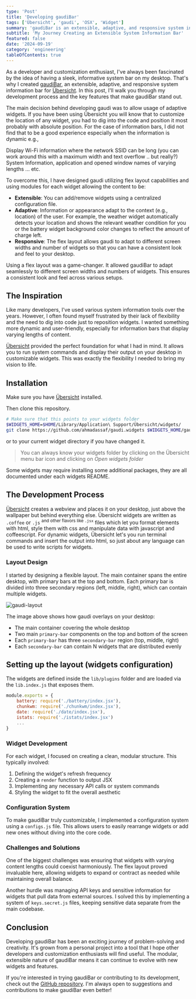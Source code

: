 ```yaml
---
type: 'Post'
title: 'Developing gaudiBar'
tags: ['Übersicht', 'gaudi', 'OSX', 'Widget']
summary: 'gaudiBar is an extensible, adaptive, and responsive system information bar for Übersicht, designed to provide a customizable desktop experience. It features modular widgets, smart context adaptation, and a flexible layout system, allowing users to easily personalize their macOS desktop with real-time system information and external data feeds'
subtitle: 'My Journey Creating an Extensible System Information Bar'
featured: false
date: '2024-09-19'
category: 'engineering'
tableOfContents: true
---
```


As a developer and customization enthusiast, I've always been fascinated by the idea of having a sleek, informative system bar on my desktop. That's why I created [gaudiBar](https://github.com/g-udi/gaudiBar.widget/), an extensible, adaptive, and responsive system information bar for [Übersicht](http://tracesof.net/uebersicht/). In this post, I'll walk you through my development process and the key features that make gaudiBar stand out.

The main decision behind developing gaudi was to allow usage of adaptive widgets. If you have been using Übersicht you will know that to customize the location of any widget, you had to dig into the code and position it most probably with absolute position. For the case of information bars, I did not find that to be a good experience especially when the information is dynamic e.g.,

Display Wi-Fi information where the network SSID can be long (you can work around this with a maximum width and text overflow .. but really?)
System Information, application and opened window names of varying lengths
... etc.

To overcome this, I have designed gaudi utilizing flex layout capabilities and using modules for each widget allowing the content to be:

 - **Extensible**: You can add/remove widgets using a centralized configuration file.
 - **Adaptive**: Information or appearance adapt to the context (e.g., location) of the user. For example, the weather widget automatically detects your location and shows the relevant weather condition for you or the battery widget background color changes to reflect the amount of charge left.
 - **Responsive**: The flex layout allows gaudi to adapt to different screen widths and number of widgets so that you can have a consistent look and feel to your desktop.

Using a flex layout was a game-changer. It allowed gaudiBar to adapt seamlessly to different screen widths and numbers of widgets. This ensures a consistent look and feel across various setups.

## The Inspiration

Like many developers, I've used various system information tools over the years. However, I often found myself frustrated by their lack of flexibility and the need to dig into code just to reposition widgets. I wanted something more dynamic and user-friendly, especially for information bars that display varying lengths of content.

[Übersicht](http://tracesof.net/uebersicht/) provided the perfect foundation for what I had in mind. It allows you to run system commands and display their output on your desktop in customizable widgets. This was exactly the flexibility I needed to bring my vision to life.

## Installation

Make sure you have [Übersicht](http://tracesof.net/uebersicht/) installed.

Then clone this repository.

```bash
# Make sure that this points to your widgets folder
$WIDGETS_HOME=$HOME/Library/Application\ Support/Übersicht/widgets/
git clone https://github.com/ahmadassaf/gaudi.widgets $WIDGETS_HOME/gaudi.widgets
```
or to your current widget directory if you have changed it.
> You can always know your widgets folder by clicking on the Übersicht menu bar icon and clicking on *Open widgets folder*

Some widgets may require installing some additional packages, they are all documented under each widgets README.


## The Development Process

[Übersicht](http://tracesof.net/uebersicht/) creates a webview and places it on your desktop, just above the wallpaper but behind everything else. Übersicht widgets are written as `.coffee` or `.js` <sup>and other flavors like `.jsx`</sup>  files which let you format elements with html, style them with css and manipulate data with javascript and coffeescript. For dynamic widgets, Übersicht let's you run terminal commands and insert the output into html, so just about any language can be used to write scripts for widgets.

### Layout Design

I started by designing a flexible layout. The main container spans the entire desktop, with primary bars at the top and bottom. Each primary bar is divided into three secondary regions (left, middle, right), which can contain multiple widgets.

![gaudi-layout](https://user-images.githubusercontent.com/550726/67003279-844f4a80-f0d5-11e9-888d-7c35400b6183.png)

The image above shows how gaudi overlays on your desktop: 
 - The main container covering the whole desktop
 - Two main `primary-bar` components on the top and bottom of the screen
 - Each `primary-bar` has three `secondary-bar` region (top, middle, right)
 - Each `secondary-bar` can contain N widgets that are distributed evenly

 ## Setting up the layout (widgets configuration)

The widgets are defined inside the `lib/plugins` folder and are loaded via the `lib.index.js` that exposes them.

```js
module.exports = {
    battery: require('./battery/index.jsx'),
    chunkwm: require('./chunkwm/index.jsx'),
    date: require('./date/index.jsx'),
    istats: require('./istats/index.jsx')
    ...
}
```

### Widget Development

For each widget, I focused on creating a clean, modular structure. This typically involved:

1. Defining the widget's refresh frequency
2. Creating a `render` function to output JSX
3. Implementing any necessary API calls or system commands
4. Styling the widget to fit the overall aesthetic

### Configuration System

To make gaudiBar truly customizable, I implemented a configuration system using a `configs.js` file. This allows users to easily rearrange widgets or add new ones without diving into the core code.

### Challenges and Solutions

One of the biggest challenges was ensuring that widgets with varying content lengths could coexist harmoniously. The flex layout proved invaluable here, allowing widgets to expand or contract as needed while maintaining overall balance.

Another hurdle was managing API keys and sensitive information for widgets that pull data from external sources. I solved this by implementing a system of `keys.secret.js` files, keeping sensitive data separate from the main codebase.

## Conclusion

Developing gaudiBar has been an exciting journey of problem-solving and creativity. It's grown from a personal project into a tool that I hope other developers and customization enthusiasts will find useful. The modular, extensible nature of gaudiBar means it can continue to evolve with new widgets and features.

If you're interested in trying gaudiBar or contributing to its development, check out the [GitHub repository](https://github.com/yourusername/gaudiBar). I'm always open to suggestions and contributions to make gaudiBar even better!